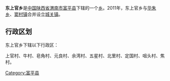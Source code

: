 {{中国乡级行政区
|行政区全称 = 东上官乡
|景观照片文件名 = 
|景观照片描述 = 
|汉语拼音 =
|其他语言 = 
|其他语言名称 = 
|位置图文件名 = 
|位置图描述 = 
|自定义图片=
|上级行政区 = [[陕西省|陕西省]][[渭南市|渭南市]][[富平县|富平县]]
|行政区类别 = [[乡级行政区|乡]]
|行政区划代码 = 
|行政区划 = 
|村委会 = 
|居委会 = 
|建置时间 = 
|领导职位 = 
|领导名称 = 
|政府驻地 = 
|毗邻 = 
|地理坐标 = 
|总面积 = 
|总人口 = 
|户籍人口 = 
|户籍人口年份 = 
|常住人口 = 
|常住人口年份 = 
|人口密度 = 
|GDP = 
|邮政编码 = 
|电话区号 = 
|官方网站 = 
|网站名称 = 
}}
'''东上官乡'''是[[中华人民共和国|中国]][[陕西省|陕西省]][[渭南市|渭南市]][[富平县|富平县]]下辖的一个[[乡级行政区|乡]]。2011年，东上官乡与[[华朱乡|华朱乡]]、[[窦村镇|窦村镇]]合并设立[[城关镇_(富平县)|城关镇]]。

== 行政区划 ==
东上官乡下辖以下行政区：

上官村、牛村、皂角村、元良村、余湾村、五星村、北里村、定国村、咀头村、焦村。

{{行政区划小作品}}

{{富平县行政区划}}

[[Category:富平县|Category:富平县]]